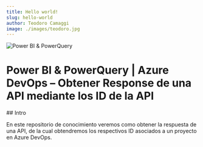 ```yaml
---
title: Hello world!
slug: hello-world
author: Teodoro Camaggi
image: ./images/teodoro.jpg
---
```


![Power BI & PowerQuery](./images/teodoro.jpg)

# Power BI & PowerQuery | Azure DevOps – Obtener Response de una API mediante los ID de la API

## Intro

En este repositorio de conocimiento veremos como obtener la respuesta de una API, de la cual obtendremos los respectivos ID asociados a un proyecto en Azure DevOps.
